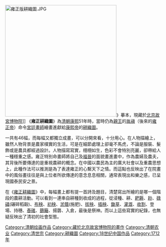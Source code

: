 [[File:雍正版耕織圖.JPG|360px]]》摹本，現藏於[[北京|北京]][[故宮博物院_(北京)|故宮博物院]]]]
《'''雍正耕織圖'''》為[[清朝|清朝]][[康熙|康熙]]51年時，當時仍為[[親王|親王]]的[[胤禛|胤禛]]（後來的[[雍正帝|雍正帝]]）命令[[宮廷畫師|宮廷畫師]]繪畫進獻給[[康熙帝|康熙帝]]的[[耕織圖|耕織圖]]。

一共有46幅，而每幅又都獨立成畫，可以分開來看，十分用心。在人物描繪上，雖然人物背景是農家樸實的生活，可是在細節處理上卻毫不馬虎，不論是服裝、髮飾或是農具都經過設計。人物描寫寫實，栩栩如生，色彩不會特別亮麗，卻帶給人一種穩重之感。雍正特別命畫師將自己及[[福晉|福晉]]的面貌畫進畫中，作為農婦及農夫，其背後所要傳達的是重視農耕的概念。在中國以農民為主的廣大社會以及重農思想上，此種作法可以推測是為了表達雍正的心繫天下之情。而這點也反映出了在院畫中的風俗畫往往是與上位者所欲傳達的意念息息相關，通常表現出和樂之感，已呈現國泰民安之景。

在《[[雍正耕織圖|雍正耕織圖]]》中，每幅畫上都有提一首詩及題目，清楚寫出所繪的是哪一個階段的農耕活動。可以看到一連串自耕種到收成的過程，從浸種、耕、[[耙耨|耙耨]]、[[耖|耖]]、[[碌碡|碌碡]](碾碎稻穀)、[[布秧|布秧]]、[[初秧|初秧]]、[[淤蔭|淤蔭]](施肥)、[[拔秧|拔秧]]、[[插秧|插秧]]、[[鋤草|鋤草]]、[[灌溉|灌溉]]、[[收割|收割]]、登場、持穗、[[舂碓|舂碓]]、[[篩簸|篩簸]]、揚礱、入倉，最後是祭神。而以上這些寫實的紀錄，也無疑反映出了清初的社會型態。

[[Category:清朝绘画作品|Category:清朝绘画作品]]
[[Category:藏於北京故宮博物院的畫作|Category:藏於北京故宮博物院的畫作]]
[[Category:清朝农业|Category:清朝农业]]
[[Category:清世宗|Category:清世宗]]
[[Category:耕織圖|Category:耕織圖]]
[[Category:18世纪中国作品|Category:18世纪中国作品]]
[[Category:1712年|Category:1712年]]